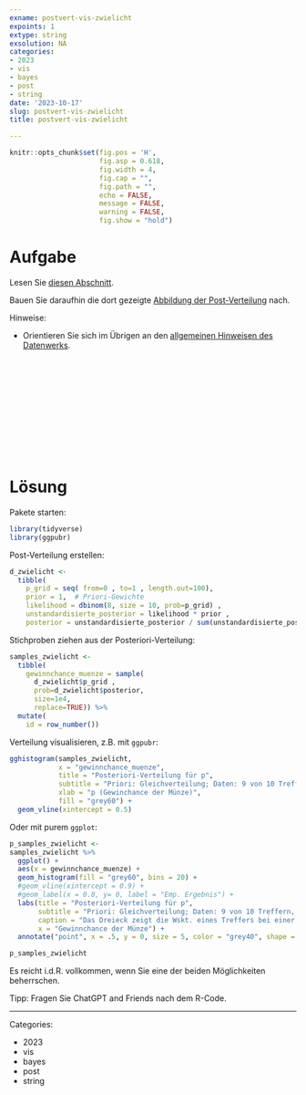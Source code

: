 ```yaml
---
exname: postvert-vis-zwielicht
expoints: 1
extype: string
exsolution: NA
categories:
- 2023
- vis
- bayes
- post
- string
date: '2023-10-17'
slug: postvert-vis-zwielicht
title: postvert-vis-zwielicht

---
```




```r
knitr::opts_chunk$set(fig.pos = 'H',
                      fig.asp = 0.618,
                      fig.width = 4,
                      fig.cap = "", 
                      fig.path = "",
                      echo = FALSE,
                      message = FALSE,
                      warning = FALSE,
                      fig.show = "hold")
```



# Aufgabe

Lesen Sie [diesen Abschnitt](https://start-bayes.netlify.app/0700-ppv#der-zwielichte-dozent-stichproben-vert.-vs.-post-vert.).

Bauen Sie daraufhin die dort gezeigte [Abbildung der Post-Verteilung](https://start-bayes.netlify.app/0700-ppv#fig-post-zwielicht) nach.

Hinweise:

- Orientieren Sie sich im Übrigen an den [allgemeinen Hinweisen des Datenwerks](https://datenwerk.netlify.app/hinweise).





</br>
</br>
</br>
</br>
</br>
</br>
</br>
</br>
</br>
</br>

# Lösung



Pakete starten:

```r
library(tidyverse)
library(ggpubr)
```


Post-Verteilung erstellen:

```r
d_zwielicht <-
  tibble(
    p_grid = seq( from=0 , to=1 , length.out=100),
    prior = 1,  # Priori-Gewichte
    likelihood = dbinom(8, size = 10, prob=p_grid) ,
    unstandardisierte_posterior = likelihood * prior ,
    posterior = unstandardisierte_posterior / sum(unstandardisierte_posterior))
```

Stichproben ziehen aus der Posteriori-Verteilung:

```r
samples_zwielicht <- 
  tibble(
    gewinnchance_muenze = sample(
      d_zwielicht$p_grid , 
      prob=d_zwielicht$posterior, 
      size=1e4, 
      replace=TRUE)) %>% 
  mutate(
    id = row_number())
```


Verteilung visualisieren, z.B. mit `ggpubr`:


```r
gghistogram(samples_zwielicht,
            x = "gewinnchance_muenze",
            title = "Posteriori-Verteilung für p",
            subtitle = "Priori: Gleichverteilung; Daten: 9 von 10 Treffern, binomialverteilt",
            xlab = "p (Gewinchance der Münze)",
            fill = "grey60") +
  geom_vline(xintercept = 0.5)
```


Oder mit purem `ggplot`: 

```r
p_samples_zwielicht <- 
samples_zwielicht %>% 
  ggplot() +
  aes(x = gewinnchance_muenze) +
  geom_histogram(fill = "grey60", bins = 20) +
  #geom_vline(xintercept = 0.9) +
  #geom_label(x = 0.8, y= 0, label = "Emp. Ergebnis") +
  labs(title = "Posteriori-Verteilung für p",
       subtitle = "Priori: Gleichverteilung; Daten: 9 von 10 Treffern, binomialverteilt",
       caption = "Das Dreieck zeigt die Wskt. eines Treffers bei einer fairen Münze",
       x = "Gewinnchance der Münze") +
  annotate("point", x = .5, y = 0, size = 5, color = "grey40", shape = 17)

p_samples_zwielicht
```


Es reicht i.d.R. vollkommen, wenn Sie eine der beiden Möglichkeiten beherrschen.

Tipp: Fragen Sie ChatGPT and Friends nach dem R-Code.



---

Categories: 

- 2023
- vis
- bayes
- post
- string

